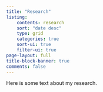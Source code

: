 ```yaml
---
title: "Research"
listing:
    contents: research
    sort: "date desc"
    type: grid
    categories: true
    sort-ui: true
    filter-ui: true
page-layout: full
title-block-banner: true
comments: false
---
```


Here is some text about my research.